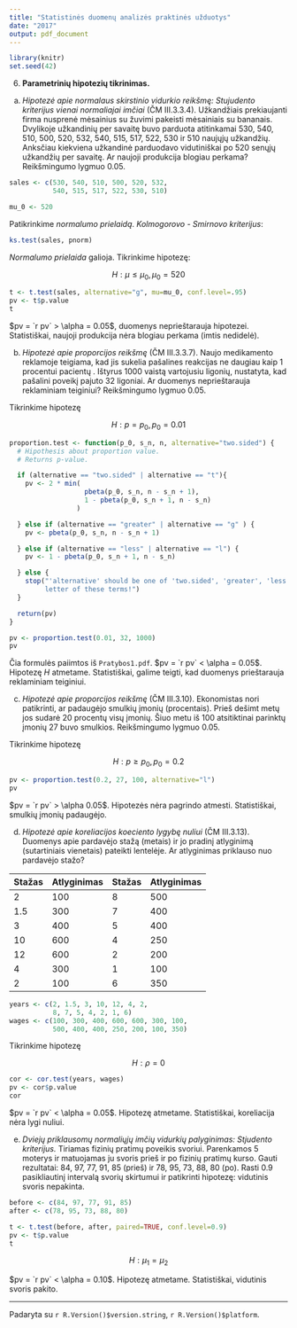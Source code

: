 ```yaml
---
title: "Statistinės duomenų analizės praktinės užduotys"
date: "2017"
output: pdf_document
---
```


```r
library(knitr)
set.seed(42)
```

6.  __Parametrinių hipotezių tikrinimas.__

   (a) _Hipotezė apie normalaus skirstinio vidurkio reikšmę: Stujudento kriterijus
   vienai normaliajai imčiai_ (ČM III.3.3.4).
   Užkandžiais prekiaujanti firma nusprenė mėsainius su žuvimi pakeisti mėsainiais
   su bananais. Dvylikoje užkandinių per savaitę buvo parduota atitinkamai
   530, 540, 510, 500, 520, 532, 540, 515, 517, 522, 530 ir 510 naujųjų užkandžių.
   Anksčiau kiekviena užkandinė parduodavo vidutiniškai po 520 senųjų užkandžių
   per savaitę. Ar naujoji produkcija blogiau perkama? Reikšmingumo lygmuo 0.05.

```r
sales <- c(530, 540, 510, 500, 520, 532,
           540, 515, 517, 522, 530, 510)

mu_0 <- 520
```
   Patikrinkime _normalumo prielaidą_. _Kolmogorovo - Smirnovo kriterijus_:

```r
ks.test(sales, pnorm)
```
   _Normalumo prielaida_ galioja. Tikrinkime hipotezę:

   $$H: \mu \leq \mu_0, \mu_0 = 520$$

```r
t <- t.test(sales, alternative="g", mu=mu_0, conf.level=.95)
pv <- t$p.value
t
```
   $pv = `r pv` > \alpha = 0.05$, duomenys neprieštarauja hipotezei.
   Statistiškai, naujoji produkcija nėra blogiau perkama (imtis nedidelė).

   (b) _Hipotezė apie proporcijos reikšmę_ (ČM III.3.3.7). Naujo medikamento
   reklamoje teigiama, kad jis sukelia pašalines reakcijas ne daugiau kaip 1
   procentui pacientų . Ištyrus 1000 vaistą vartojusiu ligonių, nustatyta, kad
   pašalini poveikį pajuto 32 ligoniai. Ar duomenys neprieštarauja reklaminiam
   teiginiui? Reikšmingumo lygmuo 0.05.

   Tikrinkime hipotezę

   $$H: p = p_0, p_0 = 0.01 $$

```r
proportion.test <- function(p_0, s_n, n, alternative="two.sided") {
  # Hipothesis about proportion value.
  # Returns p-value.

  if (alternative == "two.sided" | alternative == "t"){
    pv <- 2 * min(
                   pbeta(p_0, s_n, n - s_n + 1),
                   1 - pbeta(p_0, s_n + 1, n - s_n)
                 )

  } else if (alternative == "greater" | alternative == "g" ) {
    pv <- pbeta(p_0, s_n, n - s_n + 1)

  } else if (alternative == "less" | alternative == "l") {
    pv <- 1 - pbeta(p_0, s_n + 1, n - s_n)

  } else {
    stop("'alternative' should be one of 'two.sided', 'greater', 'less' or first
         letter of these terms!")
  }

  return(pv)
}

pv <- proportion.test(0.01, 32, 1000)
pv
```

   Čia formulės paiimtos iš `Pratybos1.pdf`. $pv = `r pv` < \alpha = 0.05$.
   Hipotezę $H$ atmetame. Statistiškai, galime teigti, kad duomenys prieštarauja
   reklaminiam teiginiui.

   (c) _Hipotezė apie proporcijos reikšmę_ (ČM III.3.10). Ekonomistas nori
   patikrinti, ar padaugėjo smulkių įmonių (procentais). Prieš dešimt metų jos
   sudarė 20 procentų visų įmonių. Šiuo metu iš 100 atsitiktinai parinktų įmonių
   27 buvo smulkios. Reikšmingumo lygmuo 0.05.

   Tikrinkime hipotezę

   $$H: p \geq p_0, p_0 = 0.2$$

```r
pv <- proportion.test(0.2, 27, 100, alternative="l")
pv
```

  $pv = `r pv` > \alpha 0.05$. Hipotezės nėra pagrindo atmesti. Statistiškai,
  smulkių įmonių padaugėjo.

   (d) _Hipotezė apie koreliacijos koeciento lygybę nuliui_ (ČM III.3.13).
   Duomenys apie pardavėjo stažą (metais) ir jo pradinį atlyginimą (sutartiniais
   vienetais) pateikti lentelėje. Ar atlyginimas priklauso nuo pardavėjo stažo?

   | Stažas | Atlyginimas | Stažas | Atlyginimas |
   |--------|-------------|--------|-------------|
   | 2      | 100         | 8      | 500         |
   | 1.5    | 300         | 7      | 400         |
   | 3      | 400         | 5      | 400         |
   | 10     | 600         | 4      | 250         |
   | 12     | 600         | 2      | 200         |
   | 4      | 300         | 1      | 100         |
   | 2      | 100         | 6      | 350         |

```r
years <- c(2, 1.5, 3, 10, 12, 4, 2,
           8, 7, 5, 4, 2, 1, 6)
wages <- c(100, 300, 400, 600, 600, 300, 100,
           500, 400, 400, 250, 200, 100, 350)
```

   Tikrinkime hipotezę

   $$H: \rho = 0$$

```r
cor <- cor.test(years, wages)
pv <- cor$p.value
cor
```

   $pv = `r pv` < \alpha = 0.05$. Hipotezę atmetame. Statistiškai, koreliacija
   nėra lygi nuliui.

   (e) _Dviejų priklausomų normaliųjų imčių vidurkių palyginimas: Stjudento
   kriterijus._ Tiriamas fizinių pratimų poveikis svoriui. Parenkamos 5 moterys
   ir matuojamas ju svoris prieš ir po fizinių pratimų kurso. Gauti rezultatai:
   84, 97, 77, 91, 85 (prieš) ir 78, 95, 73, 88, 80 (po). Rasti 0.9 pasikliautinį
   intervalą svorių skirtumui ir patikrinti hipotezę: vidutinis svoris nepakinta.


```r
before <- c(84, 97, 77, 91, 85)
after <- c(78, 95, 73, 88, 80)

t <- t.test(before, after, paired=TRUE, conf.level=0.9)
pv <- t$p.value
t
```
   $$H: \mu_1 = \mu_2$$

   $pv = `r pv` < \alpha = 0.10$. Hipotezę atmetame. Statistiškai, vidutinis
   svoris pakito.

***
  Padaryta su `r R.Version()$version.string`, `r R.Version()$platform`.
